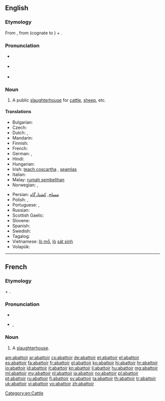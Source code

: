 ==English==
{{was wotd|2008|December|7}}
{{Wikisource1911Enc|Abattoir}}

===Etymology===
From {{etyl|fr|en}} {{term|abattoir|lang=fr}}, from {{term|abattre||to slaughter|lang=fr}} (cognate to {{term|abate|lang=en}}) + {{term|-oir||-ory|lang=fr}}.

===Pronunciation===
* {{a|UK}} {{IPA|/ˈæb.ə.ˌtwɑː(ɹ)/}}
* {{a|US}} {{IPA|/ˈæb.ə.ˌtwɑɹ/|/ˈæb.ə.ˌtwɑ/}}
* {{audio|en-us-abattoir.ogg|Audio (US)}}

===Noun===
{{en-noun}}

# A public [[slaughterhouse]] for [[cattle]], [[sheep]], etc. {{defdate|19th century}}

====Translations====
{{trans-top|public slaughterhouse}}
* Bulgarian: {{t+|bg|кланица|f}}
* Czech: {{t-|cs|jatky|f|p}}
* Dutch: {{t+|nl|slachthuis|n}}, {{t+|nl|abattoir|n}}
* Mandarin: {{t|zh|屠宰场|tr=túzǎichǎng}}
* Finnish: {{t+|fi|teurastamo}}
* French: {{t+|fr|abattoir|m}}
* German: {{t-|de|Schlachthaus|n}}, {{t+|de|Schlachthof|m}}
* Hindi: {{t|hi|बूचड़खाना|m|xs=Hindi}}
* Hungarian: {{t+|hu|vágóhíd}}
* Irish: [[teach coscartha]] {{m}}, [[seamlas]]
* Italian: {{t-|it|mattatoio}}
* Malay: [[rumah sembelihan]]
* Norwegian: {{t|no|slakterhus|n}}, {{t+|no|slakteri|n}}
{{trans-mid}}
* Persian: [[مسلخ]], [[کشتارگاه]]
* Polish: {{t|pl|rzeźnia|f}}, {{t|pl|ubojnia|f}}
* Portuguese: {{t+|pt|matadouro}}, {{t+|pt|açougue}}
* Russian: {{t+|ru|бойня|f|tr=bójn'a}}
* Scottish Gaelic: {{t-|gd|taigh-spadaidh|m|xs=Scottish Gaelic}}
* Slovene: {{t|sl|klavnica|f}}
* Spanish: {{t|es|matadero|m}}
* Swedish: {{t|sv|slakthus}}
* Tagalog: {{t|tl|bahay-katayan}}
* Vietnamese: [[lò mổ]], [[lò]] [[sát sinh]]
* Volapük: {{t|vo|pugöp}}
{{trans-bottom}}

[[Category:en:Cattle]]

----

==French==

===Etymology===
{{term|abattre|Abattre|to slaughter}} + {{term|-oir}}.

===Pronunciation===
* {{audio|Fr-abattoir.ogg|audio}}
* {{IPA|/a.ba.twaʁ/|lang=fr}}, {{X-SAMPA|/a.ba.twaR/}}

===Noun===
{{fr-noun|m}}

# A [[slaughterhouse]].

[[am:abattoir]]
[[ar:abattoir]]
[[cs:abattoir]]
[[de:abattoir]]
[[et:abattoir]]
[[el:abattoir]]
[[es:abattoir]]
[[fa:abattoir]]
[[fr:abattoir]]
[[gl:abattoir]]
[[ko:abattoir]]
[[hi:abattoir]]
[[hr:abattoir]]
[[io:abattoir]]
[[id:abattoir]]
[[it:abattoir]]
[[kn:abattoir]]
[[li:abattoir]]
[[hu:abattoir]]
[[mg:abattoir]]
[[ml:abattoir]]
[[my:abattoir]]
[[nl:abattoir]]
[[ja:abattoir]]
[[no:abattoir]]
[[pl:abattoir]]
[[pt:abattoir]]
[[ru:abattoir]]
[[fi:abattoir]]
[[sv:abattoir]]
[[ta:abattoir]]
[[th:abattoir]]
[[tr:abattoir]]
[[uk:abattoir]]
[[vi:abattoir]]
[[vo:abattoir]]
[[zh:abattoir]]
